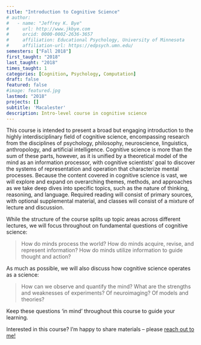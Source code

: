 ```yaml
---
title: "Introduction to Cognitive Science"
# author:
#   - name: "Jeffrey K. Bye"
#     url: http://www.jkbye.com
#     orcid: 0000-0002-2636-3657
#     affiliation: Educational Psychology, University of Minnesota
#     affiliation-url: https://edpsych.umn.edu/
semesters: ["Fall 2018"]
first_taught: "2018"
last_taught: "2018"
times_taught: 1
categories: [Cognition, Psychology, Computation]
draft: false
featured: false
#image: featured.jpg
lastmod: "2018"
projects: []
subtitle: 'Macalester'
description: Intro-level course in cognitive science
---
```


This course is intended to present a broad but engaging introduction to the highly interdisciplinary field of cognitive science, encompassing research from the disciplines of psychology, philosophy, neuroscience, linguistics, anthropology, and artificial intelligence. Cognitive science is more than the sum of these parts, however, as it is unified by a theoretical model of the mind as an information processor, with cognitive scientists’ goal to discover the systems of representation and operation that characterize mental processes. Because the content covered in cognitive science is vast, we will explore and expand on overarching themes, methods, and approaches as we take deep dives into specific topics, such as the nature of thinking, reasoning, and language. Required reading will consist of primary sources, with optional supplemental material, and classes will consist of a mixture of lecture and discussion.

While the structure of the course splits up topic areas across different lectures, we will focus throughout on fundamental questions of cognitive science:

> How do minds process the world? How do minds acquire, revise, and represent information? How do minds utilize information to guide thought and action?

As much as possible, we will also discuss how cognitive science operates as a science: 

> How can we observe and quantify the mind? What are the strengths and weaknesses of experiments? Of neuroimaging? Of models and theories?

Keep these questions ‘in mind’ throughout this course to guide your learning.

::: callout-tip
Interested in this course? I'm happy to share materials -- please <a href="mailto:jkbye@csudh.edu">reach out to me! <i class="bi bi-envelope" role='img' aria-label='Email'></i> </a>
:::
